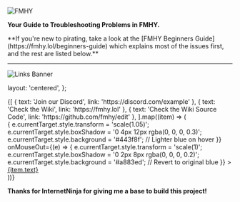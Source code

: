

![FMHY](https://small.fileditchstuff.me/s19/BBkKaVhOUSqSgwozCjPA.png)

**Your Guide to Troubleshooting Problems in FMHY.**


<Callout emoji="❗">
  **If you're new to pirating, take a look at the [FMHY Beginners Guide](https://fmhy.lol/beginners-guide) which explains most of the issues first, and the rest are listed below.**
</Callout>

---

![Links Banner](https://small.fileditchstuff.me/s19/hMYHJvERPIdeuNSBMEL.png)

  layout: 'centered',
};

<div
  style={{
    display: 'flex',
    gap: '56px', // Spaced out even more
    justifyContent: 'center',
    alignItems: 'center',
    flexWrap: 'wrap',
    marginTop: '40px', // Space at the top
  }}
>
  {[
    { text: 'Join our Discord', link: 'https://discord.com/example' },
    { text: 'Check the Wiki', link: 'https://fmhy.lol' },
    { text: 'Check the Wiki Source Code', link: 'https://github.com/fmhy/edit' },
  ].map((item) => (
    <div
      key={item.text}
      style={{
        borderRadius: '9px', // Sharp corners
        boxShadow: '0 2px 8px rgba(0, 0, 0, 0.2)', // Subtle shadow for depth
        background: '#a883ed', // Blue background
        color: '#FFFFFF', // White text
        textAlign: 'center',
        padding: '20px',
        width: '240px',
        height: '100px', // Proportional size
        display: 'flex',
        flexDirection: 'column',
        justifyContent: 'center',
        alignItems: 'center',
        transition: 'transform 0.2s, box-shadow 0.2s, background 0.2s',
      }}
      onMouseOver={(e) => {
        e.currentTarget.style.transform = 'scale(1.05)';
        e.currentTarget.style.boxShadow = '0 4px 12px rgba(0, 0, 0, 0.3)';
        e.currentTarget.style.background = '#443f8f'; // Lighter blue on hover
      }}
      onMouseOut={(e) => {
        e.currentTarget.style.transform = 'scale(1)';
        e.currentTarget.style.boxShadow = '0 2px 8px rgba(0, 0, 0, 0.2)';
        e.currentTarget.style.background = '#a883ed'; // Revert to original blue
      }}
    >
      <a
        href={item.link}
        style={{
          textDecoration: 'none',
          color: '#E0F2FE', // Lighter blue for accent
          fontSize: '16px',
          fontWeight: 'bold',
        }}
        target="_blank"
        rel="noopener noreferrer"
      >
        {item.text}
      </a>
    </div>
  ))}
</div>

**Thanks for InternetNinja for giving me a base to build this project!**
